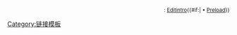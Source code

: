 <div align="right"><small>{{INT:Edit}}: [[{{{Editintro}}}|Editintro]]{{#if:{{{Preload|}}}|&nbsp;&bull; [[{{{Preload}}}|Preload]]}}</small></div>

<noinclude>
[[Category:链接模板]]
</noinclude>